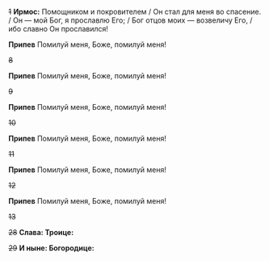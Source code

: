 ~~1~~ **Ирмос:** Помощником и покровителем / Он стал для меня во спасение. / Он — мой Бог, я прославлю Его; / Бог отцов моих — возвеличу Его, / ибо славно Он прославился!

**Припев** Помилуй меня, Боже, помилуй меня!

~~8~~

**Припев** Помилуй меня, Боже, помилуй меня!

~~9~~

**Припев** Помилуй меня, Боже, помилуй меня!

~~10~~

**Припев** Помилуй меня, Боже, помилуй меня!

~~11~~

**Припев** Помилуй меня, Боже, помилуй меня!

~~12~~

**Припев** Помилуй меня, Боже, помилуй меня!

~~13~~

~~28~~ **Слава: Троице:**

~~29~~ **И ныне: Богородице:**
